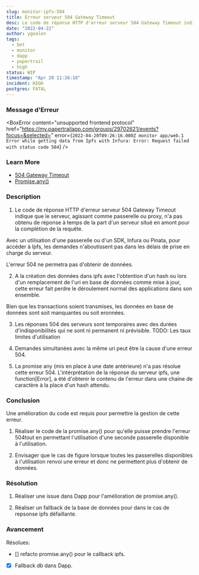 ```yaml
---
slug: monitor-ipfs-504
title: Erreur serveur 504 Gateway Timeout 
desc: Le code de réponse HTTP d'erreur serveur 504 Gateway Timeout indique que le serveur, agissant comme passerelle ou proxy, n'a pas obtenu de réponse à temps de la part d'un serveur situé en amont pour la complétion de la requête.
date: "2022-04-22"
author: ygoalen
tags:
  - bot
  - monitor
  - dapp
  - papertrail
  - high
status: WIP
timestamp: "Apr 20 11:26:16"
incident: HIGH
postgres: FATAL
---
```


### Message d'Erreur
<BoxError
  content="unsupported frontend protocol"
  href="https://my.papertrailapp.com/groups/29702621/events?focus=&selected="
  error={`2022-04-20T09:26:16.000Z monitor app/web.1 Error while getting data from Ipfs with Infura: Error: Request failed with status code 504`}
/>

### Learn More
- [504 Gateway Timeout](https://developer.mozilla.org/fr/docs/Web/HTTP/Status/504)
- [Promise.any()](https://developer.mozilla.org/fr/docs/Web/JavaScript/Reference/Global_Objects/Promise/any)

### Description
1. Le code de réponse HTTP d'erreur serveur 504 Gateway Timeout indique que le serveur, agissant comme passerelle ou proxy, n'a pas obtenu de réponse à temps de la part d'un serveur situé en amont pour la complétion de la requête.

Avec un utilisation d'une passerelle ou d'un SDK, Infura ou Pinata, pour accéder à Ipfs, les demandes n'aboutissent pas dans les délais de prise en charge du serveur.

L'erreur 504 ne permetra pas d'obtenir de données.

2. A la création des données dans ipfs avec l'obtention d'un hash ou lors d'un remplacement de l'uri en base de données comme mise à jour, cette erreur fait perdre le déroulement normal des applications dans son ensemble.

Bien que les transactions soient transmises, les données en base de données sont soit manquantes ou soit eronnées.

3. Les réponses 504 des serveurs sont temporaires avec des durées d'indisponibilités qui ne sont ni permanent ni prévisible. TODO: Les taux limites d'utilisation

4. Demandes simultanées avec la même uri peut être la cause d'une erreur 504.

5. La promise any (mis en place à une date antérieure) n'a pas résolue cette erreur 504. L'intérprétation de la réponse du serveur ipfs, une function[Error], a été d'obtenir le contenu de l'erreur dans une chaine de caractère à la place d'un hash attendu.

### Conclusion
Une amélioration du code est requis pour permettre la gestion de cette erreur.

1. Réaliser le code de la promise.any() pour qu'elle puisse prendre l'erreur 504tout en permettant l'utilisation d'une seconde passerelle disponible à l'utilisation.

2. Envisager que le cas de figure lorsque toutes les passerelles disponibles à l'utilisation renvoi une erreur et donc ne permettent plus d'obtenir de données.

### Résolution
1. Réaliser une issue dans Dapp pour l'amélioration de promise.any().

2. Réaliser un fallback de la base de données pour dans le cas de repsonse ipfs défaillante.

### Avancement
Résolues:
- [] refacto promise.any() pour le callback ipfs.
- [x] Fallback db dans Dapp.

